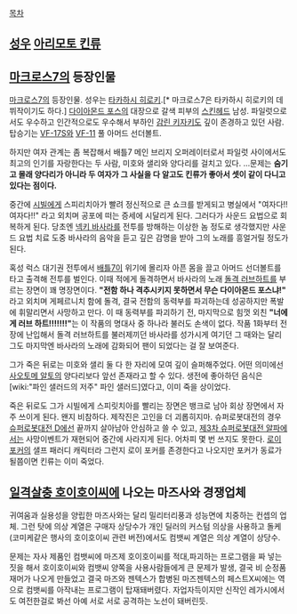 [[목차]]

== [[성우]] [[아리모토 킨류]] ==

== [[마크로스7]]의 등장인물 ==
[[마크로스7]]의 등장인물. 성우는 [[타카하시 히로키]].[* 마크로스7은 타카하시 히로키의 데뷔작이기도 하다.] [[다이아몬드 포스]]의 대장으로 갈색 피부의 [[스킨헤드]] 남성. 파일럿으로서도 우수하고 인간적으로도 우수해서 부하인 [[감린 키자키]]도 깊이 존경하고 있던 사람. 탑승기는 [[VF-17]]S와 [[VF-11]] 풀 아머드 선더볼트.

하지만 여자 관계는 좀 복잡해서 배틀7 메인 브리지 오퍼레이터로서 파일럿 사이에서도 최고의 인기를 자랑한다는 두 사람, 미호와 샐리와 양다리를 걸치고 있다. ...문제는 '''숨기고 몰래 양다리가 아니라 두 여자가 그 사실을 다 알고도 킨류가 좋아서 셋이 같이 다니고 있다는 점이다.'''

중간에 [[시빌]]에게 스피리치아가 빨려 정신적으로 큰 쇼크를 받게되고 병실에서 "여자다!! 여자다!!" 라고 외치며 공포에 떠는 증세에 시달리게 된다. 그러다가 사운드 요법으로 회복하게 된다. 당초엔 [[넥키 바사라]]를 전투를 방해하는 이상한 놈 정도로 생각했지만 사운드 요법 치료 도중 바사라의 음악을 듣고 깊은 감명을 받아 그의 노래를 흥얼거릴 정도가 된다.

혹성 럭스 대기권 전투에서 [[배틀7]]이 위기에 몰리자 아픈 몸을 끌고 아머드 선더볼트를 타고 출격해 전투를 벌인다.  이때 적에게 돌격하면서 바사라의 노래 [[돌격 러브하트]]를 부르는 장면이 꽤 명장면이다. '''"전함 하나 격추시키지 못하면서 무슨 다이아몬드 포스냐!"''' 라고 외치며 게페르니치 함에 돌격, 결국 전함의 동력부를 파괴하는데 성공하지만 폭발에 휘말리면서 사망하고 만다. 이 때 동력부를 파괴하기 전, 마지막으로 힘껏 외친 '''"너에게 러브 하트!!!!!!!"'''는 이 작품의 명대사 중 하나라 불러도 손색이 없다. 작품 1화부터 전장에 난입해서 돌격 러브하트를 불러제끼던 바사라를 성가시게 여기던 그 때와는 달리 그도 마지막엔 바사라의 노래에 감화되어 팬이 되었다는 걸 잘 보여준다.

그가 죽은 뒤로는 미호와 샐리 둘 다 한 자리에 모여 깊이 슬퍼해주었다. 어떤 의미에선 [[사오토메 알토]]의 양다리보다 앞선 존재라고 할 수 있다. 생전에 좋아하던 음식은 [wiki:"파인 샐러드의 저주" 파인 샐러드]였다고, 이미 죽을 상이었다.

죽은 뒤로도 그가 시빌에게 스피릿치아를 빨리는 장면은 뱅크로 남아 회상 장면에서 자주 쓰이게 된다. 왠지 비참하다. 제작진은 고인을 더 괴롭히지마. 슈퍼로봇대전의 경우 [[슈퍼로봇대전 D]]에선 끝까지 살아남아 안심하고 쓸 수 있고, [[제3차 슈퍼로봇대전 알파]]에서는 사망이벤트가 재현되어 중간에 사라지게 된다. 어차피 몇 번 쓰지도 못한다. [[로이 포커]]의 샐프 패러디 캐릭터라 그런지 로이 포커를 존경한다고 나오지만 포커가 동료가 될쯤이면 킨류는 이미 죽었다.
== [[일격살충 호이호이씨]]에 나오는 마즈사와 경쟁업체 ==
귀여움과 실용성을 양립한 마즈사와는 달리 밀리터리풍과 성능면에 치중하는 컨셉의 업체. 그런 탓에 의상 계열은 구매자 상당수가 개인 딜러의 커스텀 의상을 사용하고 돌케(코미케같은 행사의 호이호이씨 관련 버전)에서도 컴뱃씨 계열은 의상 계열이 상당수. 

문제는 자사 제품인 컴뱃씨에 마즈제 호이호이씨를 적대,파괴하는 프로그램을 짜 넣는 짓을 해서 호이호이씨와 컴뱃씨 양쪽을 사용사람들에게 큰 문제가 발생, 결국 비 순정품 재머가 나오게 만들었고 결국 마즈와 젠텍스가 합병된 마즈젠텍스의 페스트X씨에는 역으로 컴뱃씨를 아작내는 프로그램이 탑재돼버렸다. 자업자득이지만 신작인 레가시에서도 여전한걸로 봐선 아예 서로 서로 공격하는 노선이 돼버린듯. 
